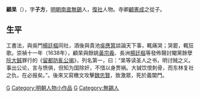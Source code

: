 '''顧杲'''（{{bd|?||?||}}），字'''子方'''，[[明朝|明朝]][[南直|南直]][[無錫|無錫]]人，[[復社|復社]]人物。寺卿[[顧憲成|顧憲成]]之從子。

==生平==
工書法，與吳門[[楊廷樞|楊廷樞]]同社，酒後與貴池[[吳應箕|吳應箕]]談論天下事，輒痛哭；哭罷，輒狂歌。崇禎十一年（1638年），顧杲與餘姚[[黃宗羲|黃宗羲]]、長洲[[楊廷樞|楊廷樞]]等發佈聲討閹黨餘孽[[阮大鋮|阮大鋮]]罪行的《[[s:留都防亂公揭|留都防亂公揭]]》，列名第一，曰：“杲等读圣人之书，明讨贼之义。事出公论，言与愤俱，但知为国除奸，不惜以身贾祸。大铖饮恨刺骨，而东林复社之仇，在必报矣。”。後來又寫檄文攻擊[[魏忠賢|魏忠賢]]，致激眾，死於義閶門。

[[Category:明朝復社人物|G]]
[[Category:明朝人物小作品|Category:明朝人物小作品]]
[[Category:顧姓|G]]
[[Category:無錫人|Category:無錫人]]